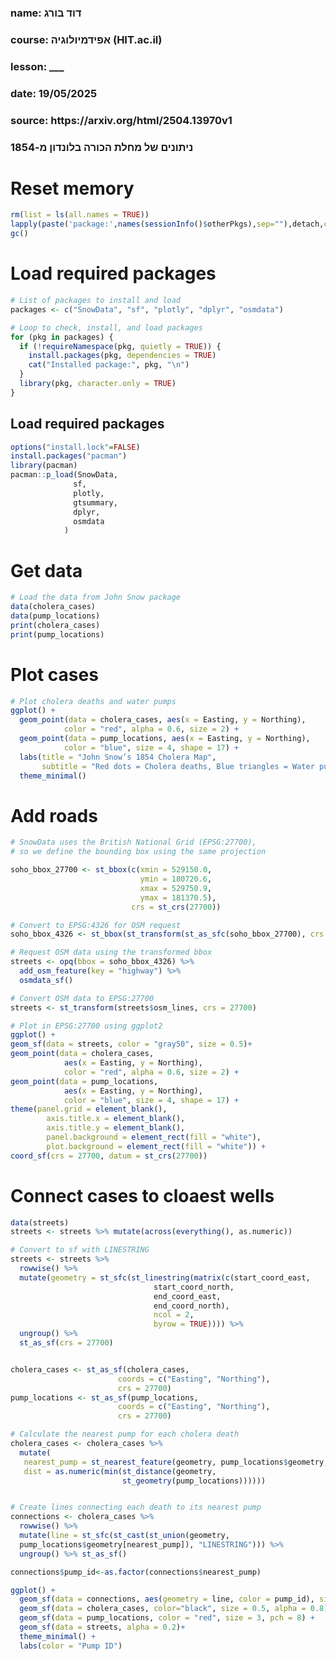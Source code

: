 ###
### name: דוד בורג
### course: אפידמיולוגיה (HIT.ac.il)
### lesson: ___
### date: 19/05/2025
### source: https://arxiv.org/html/2504.13970v1
###  
###  ניתונים של מחלת הכורה בלונדון מ-1854
###


# Reset memory
```{r setup-packages, include false}
rm(list = ls(all.names = TRUE))
lapply(paste('package:',names(sessionInfo()$otherPkgs),sep=""),detach,character.only=TRUE,unload=TRUE,force=TRUE)
gc()
```

# Load required packages
```{r setup-packages, include false}
# List of packages to install and load
packages <- c("SnowData", "sf", "plotly", "dplyr", "osmdata")

# Loop to check, install, and load packages
for (pkg in packages) {
  if (!requireNamespace(pkg, quietly = TRUE)) {
    install.packages(pkg, dependencies = TRUE)
    cat("Installed package:", pkg, "\n")
  }
  library(pkg, character.only = TRUE)
}
```

## Load required packages
```{r load-packages, include false}  
options("install.lock"=FALSE)
install.packages("pacman")
library(pacman)
pacman::p_load(SnowData,
              sf,       
              plotly,
              gtsummary,
              dplyr,    
              osmdata
            )
```

# Get data
```{r load data, include false}
# Load the data from John Snow package
data(cholera_cases)
data(pump_locations)
print(cholera_cases)
print(pump_locations)
```

# Plot cases
```{r load data, include false}
# Plot cholera deaths and water pumps
ggplot() +
  geom_point(data = cholera_cases, aes(x = Easting, y = Northing),
            color = "red", alpha = 0.6, size = 2) +
  geom_point(data = pump_locations, aes(x = Easting, y = Northing),
            color = "blue", size = 4, shape = 17) +
  labs(title = "John Snow’s 1854 Cholera Map",
       subtitle = "Red dots = Cholera deaths, Blue triangles = Water pumps") +
  theme_minimal()
```

# Add roads
```{r load data, include false}
# SnowData uses the British National Grid (EPSG:27700),
# so we define the bounding box using the same projection

soho_bbox_27700 <- st_bbox(c(xmin = 529150.0,
                             ymin = 180720.6,
                             xmax = 529750.9,
                             ymax = 181370.5),
                           crs = st_crs(27700))

# Convert to EPSG:4326 for OSM request
soho_bbox_4326 <- st_bbox(st_transform(st_as_sfc(soho_bbox_27700), crs = 4326))

# Request OSM data using the transformed bbox
streets <- opq(bbox = soho_bbox_4326) %>%
  add_osm_feature(key = "highway") %>%
  osmdata_sf()

# Convert OSM data to EPSG:27700
streets <- st_transform(streets$osm_lines, crs = 27700)

# Plot in EPSG:27700 using ggplot2
ggplot() +
geom_sf(data = streets, color = "gray50", size = 0.5)+
geom_point(data = cholera_cases,
            aes(x = Easting, y = Northing),
            color = "red", alpha = 0.6, size = 2) +
geom_point(data = pump_locations,
            aes(x = Easting, y = Northing),
            color = "blue", size = 4, shape = 17) +
theme(panel.grid = element_blank(),
        axis.title.x = element_blank(),
        axis.title.y = element_blank(),
        panel.background = element_rect(fill = "white"),
        plot.background = element_rect(fill = "white")) +
coord_sf(crs = 27700, datum = st_crs(27700))
```


# Connect cases to cloaest wells
```{r do_T_test, include false}
data(streets)
streets <- streets %>% mutate(across(everything(), as.numeric))

# Convert to sf with LINESTRING
streets <- streets %>%
  rowwise() %>%
  mutate(geometry = st_sfc(st_linestring(matrix(c(start_coord_east,
                                start_coord_north,
                                end_coord_east,
                                end_coord_north),
                                ncol = 2,
                                byrow = TRUE)))) %>%
  ungroup() %>%
  st_as_sf(crs = 27700)


cholera_cases <- st_as_sf(cholera_cases,
                        coords = c("Easting", "Northing"),
                        crs = 27700)
pump_locations <- st_as_sf(pump_locations,
                        coords = c("Easting", "Northing"),
                        crs = 27700)

# Calculate the nearest pump for each cholera death
cholera_cases <- cholera_cases %>%
  mutate(
   nearest_pump = st_nearest_feature(geometry, pump_locations$geometry,
   dist = as.numeric(min(st_distance(geometry,
                         st_geometry(pump_locations))))))


# Create lines connecting each death to its nearest pump
connections <- cholera_cases %>%
  rowwise() %>%
  mutate(line = st_sfc(st_cast(st_union(geometry,
  pump_locations$geometry[nearest_pump]), "LINESTRING"))) %>%
  ungroup() %>% st_as_sf()

connections$pump_id<-as.factor(connections$nearest_pump)

ggplot() +
  geom_sf(data = connections, aes(geometry = line, color = pump_id), size = 0.5) +
  geom_sf(data = cholera_cases, color="black", size = 0.5, alpha = 0.8) +
  geom_sf(data = pump_locations, color = "red", size = 3, pch = 8) +
  geom_sf(data = streets, alpha = 0.2)+
  theme_minimal() +
  labs(color = "Pump ID")
```


